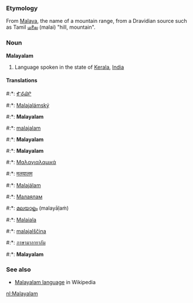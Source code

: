 ===Etymology===
From [[Malaya]], the name of a mountain range, from a Dravidian source such as Tamil [[மலை]] (malai) "hill, mountain". 

<!-- the actual Malayalam word for "mountain" might be more helpful here if it can be dug up... -->

===Noun===
'''Malayalam'''

# Language spoken in the state of [[Kerala]], [[India]]

====Translations====
#:*{{chr}}: [[ᎹᎴᏯᎵ]]
#:*{{cs}}: [[Malajalámský]]
#:*{{en}}: '''Malayalam'''
#:*{{fi}}: [[malajalam]]
#:*{{fr}}: '''Malayalam'''
#:*{{de}}: '''Malayalam'''
#:*{{el}}: [[Μαλαγιαλαμικά]]
#:*{{hi}}: [[मलयालम]]
#:*{{hu}}: [[Malajálam]]
#:*{{mdf}}: [[Малаялам]]
#:*{{ml}}: [[മലയാളം]] (malayāḷaṁ)
#:*{{pt}}: [[Malaiala]]
#:*{{sl}}: [[malajalščina]] {{f}}
#:*{{th}}: [[ภาษามาลายาลัม]]
#:*{{wa}}: '''Malayalam'''

===See also===
*[[w:Malayalam language|Malayalam language]] in Wikipedia


[[nl:Malayalam]]